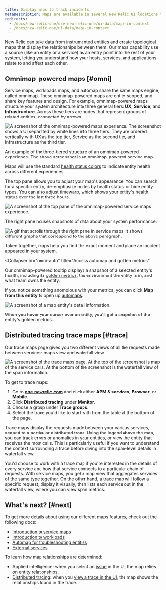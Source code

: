 ```yaml
---
title: Display maps to track incidents
metaDescription: Maps are available in several New Relic UI locations to show how entities relate to one another.
redirects:
  - /docs/new-relic-one/use-new-relic-one/ui-data/maps-in-context
  - /docs/new-relic-one/ui-data/maps-in-context
---
```









New Relic can take data from instrumented entities and create topological maps that display the relationships between them. Our maps capability use a source (like an entity or a service) as an entry point into the rest of your system, letting you understand how your hosts, services, and applications relate to and affect each other.

## Omnimap-powered maps [#omni]

Service maps, workloads maps, and automap share the same maps engine, called omnimap. These omnimap-powered maps are entity-scoped, and share key features and design. For example, omnimap-powered maps structure your system architecture into three general tiers: **UX**, **Service**, and **Infrastructure**. Across these tiers are nodes that represent groups of related entities, connected by arrows.

<img 
  title="Omnimap-powered service maps experience"
  alt="A screenshot of the omnimap-powered maps experience. The screenshot shows a UI separated by white lines into three tiers. They are ordered vertically with UX as the top tier, Service as the second tier, and Infrastructure as the third tier."
  src={omnimapServiceMaps}
/>
<figcaption>
An example of the three-tiered structure of an omnimap-powered experience. The above screenshot is an omnimap-powered service map. 
</figcaption>

Maps will use the standard [health status colors](/docs/alerts-applied-intelligence/new-relic-alerts/alert-conditions/view-entity-health-status-find-entities-without-alert-conditions/#colors) to indicate entity health across different experiences.

<CollapserGroup>
  <Collapser
    id="omni-health"
    title="Explore health status with omnimap-powered maps"
  >
The top pane allows you to adjust your map's appearance. You can search for a specific entity, de-emphasize nodes by health status, or hide entity types. You can also adjust timewarp, which shows your entity's health status over the last three hours.

<img 
  title="Search, filter, and explore your entities"
  alt="A screenshot of the top pane of the omnimap-powered service maps experience."
  src={omnimapServiceMapsTopNav}
/>

The right pane houses snapshots of data about your system performance: 

<img 
  title="Omnimap-powered service maps right pane"
  alt="A gif that scrolls through the right pane in service maps. It shows different graphs that correspond to the above paragraph."
  src={omnimapServiceMapsRightPane}
/>

Taken together, maps help you find the exact moment and place an incident appeared in your system.
  </Collapser>

  <Collapser
    id="omni-auto"
    title="Access automap and golden metrics"
  >
  Our omnimap-powered tooltip displays a snapshot of a selected entity's health, including its [golden metrics](/docs/apis/nerdgraph/examples/golden-metrics-entities-nerdgraph-api-tutorial), the environment the entity is in, and what team owns the entity.

If you notice something anomolous with your metrics, you can click **Map from this entity** to open up [automaps](/docs/new-relic-solutions/new-relic-one/ui-data/automaps).

<img
  title="A map entity's detail information."
  alt="A screenshot of a map entity's detail information."
  src={omnimapAutomapTooltip}
/>
<figcaption>
  When you hover your cursor over an entity, you'll get a snapshot of the entity's golden metrics.
</figcaption>
</Collapser>
</CollapserGroup>

## Distributed tracing trace maps [#trace]

Our trace maps page gives you two different views of all the requests made between services: maps view and waterfall view.

<img 
  title="Distributed tracing trace maps"
  alt="A screenshot of the trace maps page. At the top of the screenshot is map of the service calls. At the bottom of the screenshot is the waterfall view of the span information. "
  src={mapsTraceMaps}
/>

To get to trace maps:

1. Go to [**one.newrelic.com**](https://one.newrelic.com/all-capabilities) and click either **APM & services**, **Browser**, or **Mobile**. 
2. Click **Distributed tracing** under **Monitor**.
3. Choose a group under **Trace groups**.
4. Select the trace you'd like to start with from the table at the bottom of the page.

Trace maps display the requests made between your various services, scoped to a particular distributed trace. Using the legend above the map, you can track errors or anomalies in your entities, or view the entity that receives the most calls. This is particularly useful if you want to understand the context surrounding a trace before diving into the span-level details in waterfall view.

You'd choose to work with a trace map if you're interested in the details of every service and how that service connects to a particular chain of requests. With service maps, you get a map view that aggregates services of the same type together. On the other hand, a trace map will follow a specific request, display it visually, then lists each service out in the waterfall view, where you can view span metrics.

## What's next? [#next]

To get more details about using our different maps features, check out the following docs:

* [Introduction to service maps](/docs/new-relic-solutions/new-relic-one/ui-data/service-maps/introduction-service-maps)
* [Introduction to workloads](/docs/new-relic-solutions/new-relic-one/workloads/use-workloads#maps)
* [Automap for troubleshooting entities](/docs/new-relic-solutions/new-relic-one/ui-data/automaps)
* [External services](/docs/apm/apm-ui-pages/monitoring/external-services/external-services-intro)

To learn how map relationships are determined: 

* Applied intelligence: when you select an [issue](/docs/alerts-applied-intelligence/applied-intelligence/incident-intelligence/use-incident-intelligence/#issue-summary) in the UI, the map relies on [entity relationships](/docs/apis/nerdgraph/examples/nerdgraph-relationships-api-tutorial).
* [Distributed tracing](/docs/distributed-tracing/concepts/introduction-distributed-tracing): when you [view a trace in the UI](/docs/distributed-tracing/ui-data/understand-use-distributed-tracing-ui#trace-map), the map shows the relationships found in the trace.
